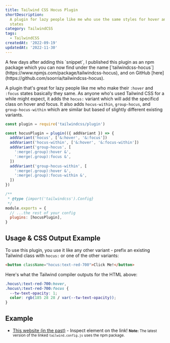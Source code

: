 ```yaml
---
title: Tailwind CSS Hocus Plugin
shortDescription:
  A plugin for lazy people like me who use the same styles for hover and focus
  states
category: TailwindCSS
tags:
  - TailwindCSS
createdAt: '2022-09-19'
updatedAt: '2022-11-30'
---
```


<Note variant="success">
  A few days after adding this `snippet`, I published this plugin as an npm
  package which you can now find under the name
  [`tailwindcss-hocus`](https://www.npmjs.com/package/tailwindcss-hocus), and on
  GitHub [here](https://github.com/soorria/tailwindcss-hocus).
</Note>

A plugin that's great for lazy people like me who make their `:hover` and
`:focus` states basically they same. As anyone who's used Tailwind CSS for a
while might expect, it adds the `hocus:` variant which will add the specificd
class on hover and focus. It also adds `hocus-within`, `group-hocus`, and
`group-hocus-within` which are similar but based of slightly different existing
variants.

```js title="tailwind.config.js"
const plugin = require('tailwindcss/plugin')

const hocusPlugin = plugin(({ addVariant }) => {
  addVariant('hocus', ['&:hover', '&:focus'])
  addVariant('hocus-within', ['&:hover', '&:focus-within'])
  addVariant('group-hocus', [
    ':merge(.group):hover &',
    ':merge(.group):focus &',
  ])
  addVariant('group-hocus-within', [
    ':merge(.group):hover &',
    ':merge(.group):focus-within &',
  ])
})

/**
 * @type {import('tailwindcss').Config}
 */
module.exports = {
  // ...the rest of your config
  plugins: [hocusPlugin],
}
```

## Usage & CSS Output Example

To use this plugin, you use it like any other variant - prefix an existing
Tailwind class with `hocus:` or one of the other variants:

```html title="high-quality-code.html"
<button className="hocus:text-red-700">Click Me!</button>
```

Here's what the Tailwind compiler outputs for the HTML above:

```css title="output-styles.css"
.hocus\:text-red-700:hover,
.hocus\:text-red-700:focus {
  --tw-text-opacity: 1;
  color: rgb(185 28 28 / var(--tw-text-opacity));
}
```

## Example

- [This website (in the past)](https://github.com/soorria/soorria.com/blob/6ca157736c6f899bab2e6d1c7b01fa7bad3ab05b/tailwind.config.js) -
  Inspect element on the link!
  <small>
    **Note:** The latest version of the linked `tailwind.config.js` uses the npm
    package.
  </small>
